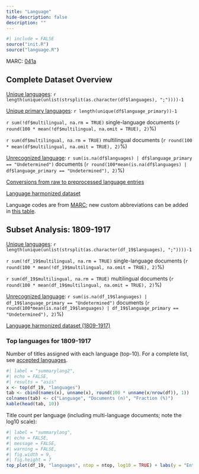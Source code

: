 ```yaml
---
title: "Language"
hide-description: false
description: ""
---
```


```r
#| include = FALSE
source("init.R")
source("language.R")
```

MARC: [041a](https://www.loc.gov/marc/bibliographic/bd041.html)

## Complete Dataset Overview

[Unique languages](dataTable/data_table.html?path=https://a3s.fi/swift/v1/AUTH_3c0ccb602fa24298a6fe3ae224ca022f/fennica-container/output.tables/languages_accepted.csv):  `r length(unique(unlist(strsplit(as.character(df$languages), ";"))))-1` 

[Unique primary languages](dataTable/data_table.html?path=https://a3s.fi/swift/v1/AUTH_3c0ccb602fa24298a6fe3ae224ca022f/fennica-container/output.tables/language_primary_accepted.csv): `r length(unique(df$language_primary))-1` 

`r sum(!df$multilingual, na.rm = TRUE)` single-language documents (`r round(100 * mean(!df$multilingual, na.omit = TRUE), 2)`%)

`r sum(df$multilingual, na.rm = TRUE)` multilingual documents (`r round(100 * mean(df$multilingual, na.omit = TRUE), 2)`%)

[Unrecognized language](dataTable/data_table.html?path=https://a3s.fi/swift/v1/AUTH_3c0ccb602fa24298a6fe3ae224ca022f/fennica-container/output.tables/language_discarded.csv):  `r sum(is.na(df$languages) | df$language_primary == "Undetermined")` documents (`r round(100*mean(is.na(df$languages) | df$language_primary == "Undetermined"), 2)`%) 


[Conversions from raw to preprocessed language entries](dataTable/data_table.html?path=../output.tables/language_conversions.csv)

[Language harmonized dataset](dataTable/data_table.html?path=https://a3s.fi/swift/v1/AUTH_3c0ccb602fa24298a6fe3ae224ca022f/fennica-container/output.tables/language.csv)

Language codes are from [MARC](https://www.loc.gov/marc/languages/language_code.html); new custom abbreviations can be added in [this table](dataTable/data_table.html?path=https://a3s.fi/swift/v1/AUTH_3c0ccb602fa24298a6fe3ae224ca022f/fennica-container/output.tables/language_abbreviations.csv).

## Subset Analysis: 1809-1917

[Unique languages](dataTable/data_table.html?path=https://a3s.fi/swift/v1/AUTH_3c0ccb602fa24298a6fe3ae224ca022f/fennica-container/output.tables/languages_accepted_19.csv): `r length(unique(unlist(strsplit(as.character(df_19$languages), ";"))))-1`

`r sum(!df_19$multilingual, na.rm = TRUE)` single-language documents (`r round(100 * mean(!df_19$multilingual, na.omit = TRUE), 2)`%)

`r sum(df_19$multilingual, na.rm = TRUE)` multilingual documents (`r round(100 * mean(df_19$multilingual, na.omit = TRUE), 2)`%)

[Unrecognized language](dataTable/data_table.html?path=https://a3s.fi/swift/v1/AUTH_3c0ccb602fa24298a6fe3ae224ca022f/fennica-container/output.tables/language_discarded_19.csv): `r sum(is.na(df_19$languages) | df_19$language_primary == "Undetermined")` documents (`r round(100*mean(is.na(df_19$languages) | df_19$language_primary == "Undetermined"), 2)`%)

[Language harmonized dataset (1809-1917)](dataTable/data_table.html?path=https://a3s.fi/swift/v1/AUTH_3c0ccb602fa24298a6fe3ae224ca022f/fennica-container/output.tables/language_19.csv)

### Top languages for 1809-1917

Number of titles assigned with each language (top-10). For a complete list, see [accepted languages](dataTable/data_table.html?path=https://a3s.fi/swift/v1/AUTH_3c0ccb602fa24298a6fe3ae224ca022f/fennica-container/output.tables/languages_accepted_19.csv).

```r
#| label = "summarylang2",
#| echo = FALSE,
#| results = "asis"
x <- top(df_19, "languages")
tab <- cbind(names(x), unname(x), round(100 * unname(x/nrow(df)), 1))
colnames(tab) <- c("Language", "Documents (n)", "Fraction (%)")
kable(head(tab, 10))
```

Title count per language (including multi-language documents; note the log10 scale):

```r
#| label = "summarylang",
#| echo = FALSE,
#| message = FALSE,
#| warning = FALSE,
#| fig.width = 9,
#| fig.height = 7
top_plot(df_19, "languages", ntop = ntop, log10 = TRUE) + labs(y = "Entries (n)")
```
